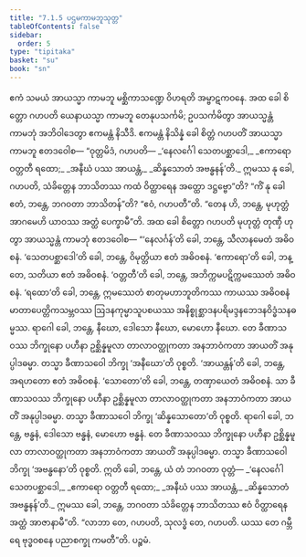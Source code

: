 ```yaml
---
title: "7.1.5 ပဌမကာမဘူသုတ္တ"
tableOfContents: false
sidebar:
  order: 5
type: "tipitaka"
basket: "su"
book: "sn"
---
```



<DynamicBreadcrumb />

<Division number="347" book="sn" e="ch" v="18" p="330">

<Paragraph number="1500" book="sn">
ဧကံ သမယံ အာယသ္မာ ကာမဘူ မစ္ဆိကာသဏ္ဍေ ဝိဟရတိ အမ္ဗာဋကဝနေ. အထ ခေါ စိတ္တော ဂဟပတိ ယေနာယသ္မာ ကာမဘူ တေနုပသင်္ကမိ; ဥပသင်္ကမိတွာ အာယသ္မန္တံ ကာမဘုံ အဘိဝါဒေတွာ ဧကမန္တံ နိသီဒိ. ဧကမန္တံ နိသိန္နံ ခေါ စိတ္တံ ဂဟပတိံ အာယသ္မာ ကာမဘူ ဧတဒဝေါစ—
</Paragraph>

<Paragraph number="1501" book="sn">
“ဝုတ္တမိဒံ, ဂဟပတိ—
</Paragraph>

<Paragraph number="1502" type="verses" book="sn">
_‘နေလင်္ဂေါ သေတပစ္ဆာဒေါ,_  
_ဧကာရော ဝတ္တတီ ရထော;_  
_အနီဃံ ပဿ အာယန္တံ,_  
_ဆိန္နသောတံ အဗန္ဓနန်’တိ._  

</Paragraph>

<Paragraph number="1503" book="sn">
ဣမဿ နု ခေါ, ဂဟပတိ, သံခိတ္တေန ဘာသိတဿ ကထံ ဝိတ္ထာရေန အတ္ထော ဒဋ္ဌဗ္ဗော”တိ? “ကိံ နု ခေါ ဧတံ, ဘန္တေ, ဘဂဝတာ ဘာသိတန်”တိ? “ဧဝံ, ဂဟပတီ”တိ. “တေန ဟိ, ဘန္တေ, မုဟုတ္တံ အာဂမေဟိ ယာဝဿ အတ္ထံ ပေက္ခာမီ”တိ. အထ ခေါ စိတ္တော ဂဟပတိ မုဟုတ္တံ တုဏှီ ဟုတွာ အာယသ္မန္တံ ကာမဘုံ ဧတဒဝေါစ—
</Paragraph>

<Paragraph number="1504" book="sn">
“‘နေလင်္ဂန်’တိ ခေါ, ဘန္တေ, သီလာနမေတံ အဓိဝစနံ. ‘သေတပစ္ဆာဒေါ’တိ ခေါ, ဘန္တေ, ဝိမုတ္တိယာ ဧတံ အဓိဝစနံ. ‘ဧကာရော’တိ ခေါ, ဘန္တေ, သတိယာ ဧတံ အဓိဝစနံ. ‘ဝတ္တတီ’တိ ခေါ, ဘန္တေ, အဘိက္ကမပဋိက္ကမဿေတံ အဓိဝစနံ. ‘ရထော’တိ ခေါ, ဘန္တေ, ဣမဿေတံ စာတုမဟာဘူတိကဿ ကာယဿ အဓိဝစနံ မာတာပေတ္တိကသမ္ဘဝဿ ဩဒနကုမ္မာသူပစယဿ အနိစ္စုစ္ဆာဒနပရိမဒ္ဒနဘေဒနဝိဒ္ဓံသနဓမ္မဿ. ရာဂေါ ခေါ, ဘန္တေ, နီဃော, ဒေါသော နီဃော, မောဟော နီဃော. တေ ခီဏာသဝဿ ဘိက္ခုနော ပဟီနာ ဥစ္ဆိန္နမူလာ တာလာဝတ္ထုကတာ အနဘာဝံကတာ အာယတိံ အနုပ္ပါဒဓမ္မာ. တသ္မာ ခီဏာသဝေါ ဘိက္ခု ‘အနီဃော’တိ ဝုစ္စတိ. ‘အာယန္တန်’တိ ခေါ, ဘန္တေ, အရဟတော ဧတံ အဓိဝစနံ. ‘သောတော’တိ ခေါ, ဘန္တေ, တဏှာယေတံ အဓိဝစနံ. သာ ခီဏာသဝဿ ဘိက္ခုနော ပဟီနာ ဥစ္ဆိန္နမူလာ တာလာဝတ္ထုကတာ အနဘာဝံကတာ အာယတိံ အနုပ္ပါဒဓမ္မာ. တသ္မာ ခီဏာသဝေါ ဘိက္ခု ‘ဆိန္နသောတော’တိ ဝုစ္စတိ. ရာဂေါ ခေါ, ဘန္တေ, ဗန္ဓနံ, ဒေါသော ဗန္ဓနံ, မောဟော ဗန္ဓနံ. တေ ခီဏာသဝဿ ဘိက္ခုနော ပဟီနာ ဥစ္ဆိန္နမူလာ တာလာဝတ္ထုကတာ အနဘာဝံကတာ အာယတိံ အနုပ္ပါဒဓမ္မာ. တသ္မာ ခီဏာသဝေါ ဘိက္ခု ‘အဗန္ဓနော’တိ ဝုစ္စတိ. ဣတိ ခေါ, ဘန္တေ, ယံ တံ ဘဂဝတာ ဝုတ္တံ—
</Paragraph>

<Paragraph number="1505" type="verses" book="sn">
_‘နေလင်္ဂေါ သေတပစ္ဆာဒေါ,_  
_ဧကာရော ဝတ္တတီ ရထော;_  
_အနီဃံ ပဿ အာယန္တံ,_  
_ဆိန္နသောတံ အဗန္ဓနန်’တိ._  

</Paragraph>

<Paragraph number="1506" book="sn">
ဣမဿ ခေါ, ဘန္တေ, ဘဂဝတာ သံခိတ္တေန ဘာသိတဿ ဧဝံ ဝိတ္ထာရေန အတ္ထံ အာဇာနာမီ”တိ. “လာဘာ တေ, ဂဟပတိ, သုလဒ္ဓံ တေ, ဂဟပတိ. ယဿ တေ ဂမ္ဘီရေ ဗုဒ္ဓဝစနေ ပညာစက္ခု ကမတီ”တိ.

</Paragraph>
</Division>

<Paragraph number="1507" type="center" book="sn">
ပဉ္စမံ.
</Paragraph>